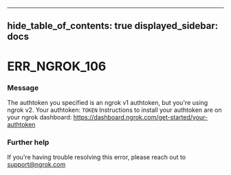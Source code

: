 

---
hide_table_of_contents: true
displayed_sidebar: docs
---


# ERR_NGROK_106

### Message
The authtoken you specified is an ngrok v1 authtoken, but you're using ngrok v2.
Your authtoken: `TOKEN`
Instructions to install your authtoken are on your ngrok dashboard:
https://dashboard.ngrok.com/get-started/your-authtoken

<ErrorDetails error="err_ngrok_106" />



### Further help
If you're having trouble resolving this error, please reach out to [support@ngrok.com](mailto:support@ngrok.com?subject=Help%20with%20ERR_NGROK_106)


